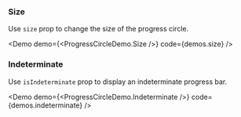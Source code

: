 
### Size

Use `size` prop to change the size of the progress circle.

<Demo demo={<ProgressCircleDemo.Size />} code={demos.size} />

### Indeterminate

Use `isIndeterminate` prop to display an indeterminate progress bar.

<Demo demo={<ProgressCircleDemo.Indeterminate />} code={demos.indeterminate} />

